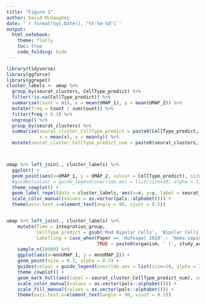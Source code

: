 ```yaml
---
title: "Figure 1"
author: David McGaughey
date: '`r format(Sys.Date(), "%Y-%m-%d")`'
output: 
  html_notebook:
    theme: flatly
    toc: true
    code_folding: hide
---
```

```r
library(tidyverse)
library(ggforce)
library(ggrepel)
cluster_labels <- umap %>% 
  group_by(seurat_clusters, CellType_predict) %>% 
  filter(!is.na(CellType_predict)) %>% 
  summarise(Count = n(), x = mean(UMAP_1), y = mean(UMAP_2)) %>% 
  mutate(freq = Count / sum(Count)) %>% 
  filter(freq > 0.3) %>% 
  ungroup() %>% 
  group_by(seurat_clusters) %>% 
  summarise(seurat_cluster_CellType_predict = paste0(CellType_predict, collapse = ', '),
            x = mean(x), y = mean(y)) %>% 
  mutate(seurat_cluster_CellType_predict_num = paste0(seurat_clusters, ' (', seurat_cluster_CellType_predict, ')'))



umap %>% left_join(., cluster_labels) %>% 
  ggplot() + 
  geom_point(aes(x=UMAP_1, y = UMAP_2, colour = CellType_predict), size = 0.1, alpha = 0.5) + 
  #guides(colour = guide_legend(override.aes = list(size=10, alpha = 1))) + 
  theme_cowplot() + 
  geom_label_repel(data = cluster_labels, aes(x=x, y=y, label = seurat_cluster_CellType_predict_num )) +
  scale_color_manual(values = as.vector(pals::alphabet())) + 
  theme(axis.text.x=element_text(angle = 90, vjust = 0.5))


umap %>% left_join(., cluster_labels) %>% 
    mutate(Time = integration_group,
           CellType_predict = gsub('Rod Bipolar Cells', 'Bipolar Cells', CellType_predict), 
           Labelling = case_when(Paper == 'Hufnagel 2020' ~ 'Homo sapiens (Stem) (Hufnagel 2020)',
                                 TRUE ~ paste0(organism, ' (', study_accession, ')'))) %>% 
    sample_n(10000) %>% 
    ggplot(aes(x=mnnUMAP_1, y = mnnUMAP_2)) + 
    geom_point(size = 0.1, alpha = 0.5) + 
    guides(colour = guide_legend(override.aes = list(size=10, alpha = 1))) + 
    theme_cowplot() + 
    geom_mark_hull(aes(label = seurat_cluster_CellType_predict_num), concavity = 5) +
    scale_color_manual(values = as.vector(pals::alphabet())) + 
    scale_fill_manual(values = as.vector(pals::alphabet())) + 
    theme(axis.text.x=element_text(angle = 90, vjust = 0.5))
```

